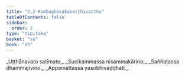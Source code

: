 ```yaml
---
title: "2.2 Kumbaghosakaseṭṭhivatthu"
tableOfContents: false
sidebar:
  order: 2
type: "tipitaka"
basket: "su"
book: "dh"
---
```



<DynamicBreadcrumb />

<Division number="24" book="dh">

<Paragraph number="26" type="verses" book="dh">
_Uṭṭhānavato satīmato,_  
_Sucikammassa nisammakārino;_  
_Saññatassa dhammajīvino,_  
_Appamattassa yasobhivaḍḍhati._
</Paragraph>
</Division>